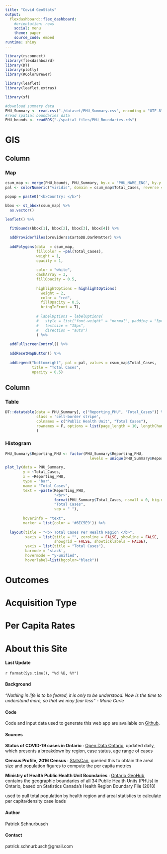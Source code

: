 ```yaml
---
title: "Covid GeoStats"
output: 
  flexdashboard::flex_dashboard:
    #orientation: rows
    social: menu
    theme: paper
    source_code: embed
runtime: shiny
---
```


```r
library(rsconnect)
library(flexdashboard)
library(DT)
library(plotly)
library(RColorBrewer)

library(leaflet) 
library(leaflet.extras)

library(sf)

#download summary data 
PHU_Summary <- read.csv("./dataset/PHU_Summary.csv", encoding = "UTF-8")
#read spatial boundaries data 
PHU_bounds <- readRDS("./spatial files/PHU_Boundaries.rds")
```


GIS
===================================== 

Column {data-width=600}
-------------------------------------
    
### Map
    
```r

csum_map <- merge(PHU_bounds, PHU_Summary, by.x = "PHU_NAME_ENG", by.y = "Reporting_PHU" )
pal <- colorNumeric("viridis", domain = csum_map$Total_Cases, reverse = F)

popup = paste0("<b>Country: </b>")

bbox <- st_bbox(csum_map) %>% 
  as.vector()

leaflet() %>% 
  
  fitBounds(bbox[1], bbox[2], bbox[3], bbox[4]) %>% 

  addProviderTiles(providers$CartoDB.DarkMatter) %>% 
  
  addPolygons(data  = csum_map,
              fillColor = ~pal(Total_Cases), 
              weight = 1, 
              opacity = 1, 
              
              color = "white", 
              dashArray = 3, 
              fillOpacity = 0.5, 
              
              highlightOptions = highlightOptions(
                weight = 2, 
                color = "red", 
                fillOpacity = 0.5, 
                bringToFront = T), 
              
              # labelOptions = labelOptions(
              #   style = list("font-weight" = "normal", padding = "3px 8px"),
              #   textsize = "15px",
              #   direction = "auto")
              ) %>%
  
  addFullscreenControl() %>% 
  
  addResetMapButton() %>% 
  
  addLegend("bottomright", pal = pal, values = csum_map$Total_Cases, 
            title = "Total Cases", 
            opacity = 0.5)
```
   
Column {data-width=400}
-------------------------------------
   
### Table

```r
DT::datatable(data = PHU_Summary[, c("Reporting_PHU", "Total_Cases")] %>% dplyr::arrange(desc(Total_Cases)),
              class = 'cell-border stripe',
              colnames = c("Public Health Unit", "Total Cases"), 
              rownames = F, options = list(page_length = 10, lengthChange = FALSE)
              )
```   
 
### Histogram
    
```r
PHU_Summary$Reporting_PHU <- factor(PHU_Summary$Reporting_PHU, 
                                      levels = unique(PHU_Summary$Reporting_PHU)[order(PHU_Summary$Total_Cases, decreasing = F)])

plot_ly(data = PHU_Summary, 
        y = ~Total_Cases, 
        x = ~Reporting_PHU, 
        type = 'bar', 
        name = "Total Cases",
        text = ~paste(Reporting_PHU, 
                      "<br>", 
                      format(PHU_Summary$Total_Cases, nsmall = 0, big.mark = ","), 
                      "Total Cases", 
                      sep = " "), 
        
        hoverinfo = "text", 
        marker = list(color = '#6EC5E9')) %>% 
  
  layout(title = "<b> Total Cases Per Health Region </b>",
         xaxis = list(title = "", zeroline = FALSE, showline = FALSE, 
                      showgrid = FALSE, showticklabels = FALSE), 
         yaxis = list(title = "Total Cases"), 
         barmode = 'stack',
         hovermode = "y-unified", 
         hoverlabel=list(bgcolor="black"))
```


Outcomes 
===================================== 

Acquisition Type
===================================== 

Per Capita Rates
===================================== 


About this Site
===================================== 

#### Last Update  

`r format(Sys.time(), "%d %B, %Y")`

#### Background
*"Nothing in life is to be feared, it is only to be understood. Now is the time to understand more, so that we may fear less" - Marie Curie*  


#### Code
Code and input data used to generate this web app are available on [Github](https://github.com/Erebus54/covid-geostats).

#### Sources 

**Status of COVID-19 cases in Ontario** : [Open Data Ontario](https://data.ontario.ca/dataset/status-of-covid-19-cases-in-ontario), updated daily, which presents a breakdown by region, case status, age range of cases 

**Census Profile, 2016 Census** : [StatsCan](https://www12.statcan.gc.ca/census-recensement/2016/dp-pd/prof/index.cfm?Lang=E&TABID=1), queried this to obtain the areal size and population figures to compute the per capita metrics 

**Ministry of Health Public Health Unit Boundaries** : [Ontario GeoHub](https://geohub.lio.gov.on.ca/datasets/d8fba69152e4408dabfe70e85a2688d2_44), contains the geographic boundaries of all 34 Public Health Units (PHUs) in Ontario, based on Statistics Canada’s Health Region Boundary File (2018)

used to pull total population by health region and areal statistics to calculate per capita/density case loads 

#### Author 

Patrick Schnurbusch 

#### Contact 

patrick.schnurbusch@gmail.com
